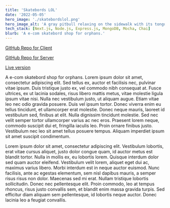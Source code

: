 ```yaml
---
title: 'Skatebords LOL'
date: '2022-05-05'
hero_image: './skatebordslol.png'
hero_image_alt: 'A gray pitbull relaxing on the sidewalk with its tongue hanging out'
tech_stack: [Next.js, Node.js, Express.js, MongoDB, Mocha, Chai]
blurb: 'A e-com skatebord shop for orphans.'
---
```


[GitHub Repo for Client](https://github.com/K1-RA/code_collaborate_shop)

[GitHub Repo for Server](https://github.com/egiiiiil/code_collaborate_shop_server)

[Live version](https://hyper-lemur-radio-git-name-change-egiiiiil.vercel.app)

A e-com skatebord shop for orphans. Lorem ipsum dolor sit amet, consectetur adipiscing elit. Sed tellus ex, auctor et facilisis nec, pulvinar vitae ipsum. Duis tristique justo ex, vel commodo nibh consequat at. Fusce ultrices, ex ut lacinia sodales, risus libero mattis metus, vitae molestie ligula ipsum vitae nisi. Nulla nec vestibulum justo, ut aliquam augue. Etiam vitae leo nec odio gravida posuere. Duis vel ipsum tortor. Donec viverra enim eu tellus tincidunt, et ullamcorper erat molestie. Donec neque mauris, laoreet id vestibulum sed, finibus at elit. Nulla dignissim tincidunt molestie. Sed nec velit semper tortor ullamcorper varius ac nec eros. Praesent lorem neque, commodo suscipit dui et, fringilla iaculis leo. Proin ornare finibus justo. Vestibulum nec leo sit amet tellus posuere tempus. Aliquam imperdiet ipsum sit amet suscipit condimentum.

Lorem ipsum dolor sit amet, consectetur adipiscing elit. Vestibulum lobortis, erat vitae cursus aliquet, justo dolor congue quam, id auctor metus est blandit tortor. Nulla in mollis ex, eu lobortis lorem. Quisque interdum dolor sed quam auctor eleifend. Vestibulum velit lorem, aliquet eget dui ac, maximus varius libero. Morbi interdum est in neque auctor euismod. Nunc facilisis, ante ac egestas elementum, sem nisl dapibus mauris, a semper risus risus non dolor. Maecenas sed mi erat. Nullam tristique lobortis sollicitudin. Donec nec pellentesque elit. Proin commodo, leo at tempus rhoncus, risus justo convallis sem, et blandit enim massa gravida turpis. Sed efficitur diam aliquam sem pellentesque, id lobortis neque auctor. Donec lacinia leo a feugiat convallis.
